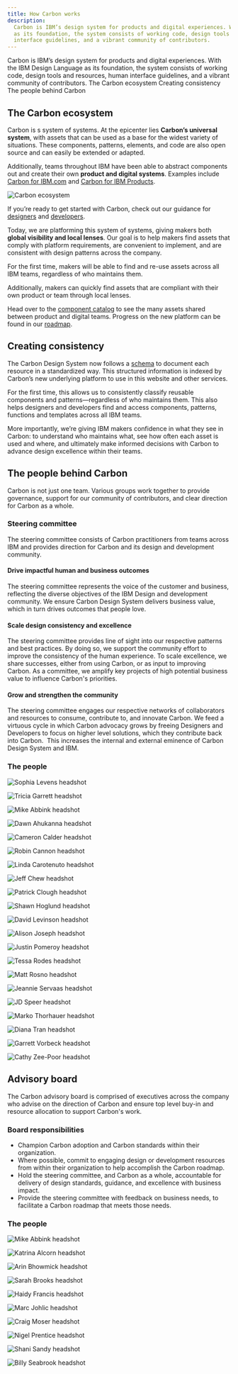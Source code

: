 ```yaml
---
title: How Carbon works
description:
  Carbon is IBM’s design system for products and digital experiences. With the IBM Design Language
  as its foundation, the system consists of working code, design tools and resources, human
  interface guidelines, and a vibrant community of contributors.
---
```



<PageDescription>
  Carbon is IBM’s design system for products and digital experiences. With the IBM Design Language
  as its foundation, the system consists of working code, design tools and resources, human
  interface guidelines, and a vibrant community of contributors.
</PageDescription>

<AnchorLinks>
  <AnchorLink>The Carbon ecosystem</AnchorLink>
  <AnchorLink>Creating consistency </AnchorLink>
  <AnchorLink>The people behind Carbon</AnchorLink>
</AnchorLinks>

## The Carbon ecosystem

Carbon is s system of systems. At the epicenter lies **Carbon’s universal system**, with assets that
can be used as a base for the widest variety of situations. These components, patterns, elements,
and code are also open source and can easily be extended or adapted.

Additionally, teams throughout IBM have been able to abstract components out and create their own
**product and digital systems**. Examples include
[Carbon for IBM.com](https://www.ibm.com/standards/carbon/) and
[Carbon for IBM Products](https://pages.github.ibm.com/cdai-design/pal/).

![Carbon ecosystem](/about-carbon/ecosystem.png)

If you’re ready to get started with Carbon, check out our guidance for
[designers](/designing/get-started) and [developers](/developing).

Today, we are platforming this system of systems, giving makers both **global visibility and local
lenses**. Our goal is to help makers find assets that comply with platform requirements, are
convenient to implement, and are consistent with design patterns across the company.

For the first time, makers will be able to find and re-use assets across all IBM teams, regardless
of who maintains them.

Additionally, makers can quickly find assets that are compliant with their own product or team
through local lenses.

Head over to the [component catalog](/assets/components) to see the many assets shared between
product and digital teams. Progress on the new platform can be found in our
[roadmap](/about-carbon/platform-roadmap).

## Creating consistency

The Carbon Design System now follows a
[schema](https://github.com/carbon-design-system/carbon-platform/blob/main/docs/resource-schemas.md)
to document each resource in a standardized way. This structured information is indexed by Carbon’s
new underlying platform to use in this website and other services.

For the first time, this allows us to consistently classify reusable components and
patterns—regardless of who maintains them. This also helps designers and developers find and access
components, patterns, functions and templates across all IBM teams.

More importantly, we’re giving IBM makers confidence in what they see in Carbon: to understand who
maintains what, see how often each asset is used and where, and ultimately make informed decisions
with Carbon to advance design excellence within their teams.

## The people behind Carbon

Carbon is not just one team. Various groups work together to provide governance, support for our
community of contributors, and clear direction for Carbon as a whole.

### Steering committee

The steering committee consists of Carbon practitioners from teams across IBM and provides direction
for Carbon and its design and development community.

<Divider>
<Grid className={section}>
<Column md={2} lg={4}>

#### Drive impactful human and business outcomes

</Column>
<Column md={6} lg={8}>

The steering committee represents the voice of the customer and business, reflecting the diverse
objectives of the IBM Design and development community. We ensure Carbon Design System delivers
business value, which in turn drives outcomes that people love.

</Column>
</Grid>
</Divider>
<Divider>
<Grid className={section}>
<Column md={2} lg={4}>

#### Scale design consistency and excellence

</Column>
<Column md={6} lg={8}>

The steering committee provides line of sight into our respective patterns and best practices. By
doing so, we support the community effort to improve the consistency of the human experience. To
scale excellence, we share successes, either from using Carbon, or as input to improving Carbon. As
a committee, we amplify key projects of high potential business value to influence Carbon's
priorities.

</Column>
</Grid>
</Divider>
<Divider>
<Grid className={section}>
<Column md={2} lg={4}>

#### Grow and strengthen the community

</Column>
<Column md={6} lg={8}>

The steering committee engages our respective networks of collaborators and resources to consume,
contribute to, and innovate Carbon. We feed a virtuous cycle in which Carbon advocacy grows by
freeing Designers and Developers to focus on higher level solutions, which they contribute back into
Carbon.  This increases the internal and external eminence of Carbon Design System and IBM.

</Column>
</Grid>
</Divider>

### The people

<Grid condensed>
<Profile name="Sophia Levens" title="Executive Director of Design, IBM Sterling; Chair, Steering committee">

![Sophia Levens headshot](/about-carbon/team/levens_sophia.png)

</Profile>
<Profile name="Tricia Garrett" title="Design Principal, Master Inventor, Watson Health; Co-chair, Steering committee">

![Tricia Garrett headshot](/about-carbon/team/garrett_tricia.png)

</Profile>
<Profile name="Mike Abbink" title="IBM Distinguished Designer, Carbon">

![Mike Abbink headshot](/about-carbon/team/abbink_mike.png)

</Profile>
<Profile name="Dawn Ahukanna" title="Design Principal, Technology Support Services (GTS/TSS)">

![Dawn Ahukanna headshot](/about-carbon/team/ahukanna_dawn.png)

</Profile>
<Profile name="Cameron Calder" title="IBM Design Principal, IBM Cloud and Cognitive Software">

![Cameron Calder headshot](/about-carbon/team/calder_cameron.png)

</Profile>
<Profile name="Robin Cannon" title="Global Director of Design Systems, IBM iX">

![Robin Cannon headshot](/about-carbon/team/cannon_robin.png)

</Profile>
<Profile name="Linda Carotenuto" title="Product Manager, Digital Design Squad, Carbon for IBM.com">

![Linda Carotenuto headshot](/about-carbon/team/carotenuto_linda.png)

</Profile>
<Profile name="Jeff Chew" title="Senior Experience Technology Manager, IBM Cloud and Cognitive Software">

![Jeff Chew headshot](/about-carbon/team/chew_jeff.png)

</Profile>
<Profile name="Patrick Clough" title="Design System Enablement Lead, CIO Design, Finance and Operations">

![Patrick Clough headshot](/about-carbon/team/clough_patrick.png)

</Profile>
<Profile name="Shawn Hoglund" title="Experience Lead, CHQ Digital Marketing">

![Shawn Hoglund headshot](/about-carbon/team/hoglund_shawn.png)

</Profile>
<Profile name="David Levinson" title="IBM Design Principal, IBM Cloud and Cognitive Software">

![David Levinson headshot](/about-carbon/team/levinson_david.png)

</Profile>
<Profile name="Alison Joseph" title="Development Manager, Carbon">

![Alison Joseph headshot](/about-carbon/team/joseph_alison.png)

</Profile>
<Profile name="Justin Pomeroy" title="IBM Cloud Kubernetes Service UI">

![Justin Pomeroy headshot](/about-carbon/team/pomeroy_justin.png)

</Profile>
<Profile name="Tessa Rodes" title="Senior Design Manager, IBM Cloud">

![Tessa Rodes headshot](/about-carbon/team/rodes_tessa.png)

</Profile>
<Profile name="Matt Rosno" title="Product Manager, Carbon">

![Matt Rosno headshot](/about-carbon/team/rosno_matt.png)

</Profile>
<Profile name="Jeannie Servaas" title="IBM Design Principal, Carbon">

![Jeannie Servaas headshot](/about-carbon/team/servaas_jean.png)

</Profile>
<Profile name="JD Speer" title="Design Lead, IBM Storage">

![JD Speer headshot](/about-carbon/team/speer_jd.png)

</Profile>
<Profile name="Marko Thorhauer" title="Executive Creative Director, IBM Design Principal, IBM iX">

![Marko Thorhauer headshot](/about-carbon/team/thorhauer_marko.png)

</Profile>
<Profile name="Diana Tran" title="Visual Design Practice Lead, IBM Sterling">

![Diana Tran headshot](/about-carbon/team/tran_diana.png)

</Profile>
<Profile name="Garrett Vorbeck" title="Front-end Developer, IBM Systems">

![Garrett Vorbeck headshot](/about-carbon/team/vorbeck_garrett.png)

</Profile>
<Profile name="Cathy Zee-Poor" title="Creative Director for IBM Z Systems">

![Cathy Zee-Poor headshot](/about-carbon/team/zee-poor_cathy.png)

</Profile>
</Grid>

## Advisory board

The Carbon advisory board is comprised of executives across the company who advise on the direction
of Carbon and ensure top level buy-in and resource allocation to support Carbon's work.

### Board responsibilities

- Champion Carbon adoption and Carbon standards within their organization.
- Where possible, commit to engaging design or development resources from within their organization
  to help accomplish the Carbon roadmap.
- Hold the steering committee, and Carbon as a whole, accountable for delivery of design standards,
  guidance, and excellence with business impact.
- Provide the steering committee with feedback on business needs, to facilitate a Carbon roadmap
  that meets those needs.

### The people

<Grid condensed>

<Profile name="Mike Abbink" title="Executive Creative Director, Design, IBM Distinguished Designer">

![Mike Abbink headshot](/about-carbon/team/abbink_mike.png)

</Profile>
<Profile name="Katrina Alcorn" title="General Manager of Design, Cloud and Cognitive Software">

![Katrina Alcorn headshot](/about-carbon/team/alcorn_katrina.png)

</Profile>
<Profile name="Arin Bhowmick" title="Vice President and Chief Design Officer, Cloud and Cognitive Software">

![Arin Bhowmick headshot](/about-carbon/team/bhowmick_arin.png)

</Profile>
<Profile name="Sarah Brooks" title="Director, Design, Design Program Office, IBM Distinguished Designer">

![Sarah Brooks headshot](/about-carbon/team/brooks_sarah.png)

</Profile>
<Profile name="Haidy Francis" title="Design Executive, IBM Security">

![Haidy Francis headshot](/about-carbon/team/francis_haidy.png)

</Profile>
<Profile name="Marc Johlic" title="Product Manager, IBM Accessibility">

![Marc Johlic headshot](/about-carbon/team/johlic_marc.png)

</Profile>
<Profile name="Craig Moser" title="Vice President of Design and Usability, AI Applications">

![Craig Moser headshot](/about-carbon/team/moser_craig.png)

</Profile>
<Profile name="Nigel Prentice" title="Design Director, Digital Growth and Commerce">

![Nigel Prentice headshot](/about-carbon/team/prentice_nigel.png)

</Profile>
<Profile name="Shani Sandy" title="Executive Design Practice Leader, Director IBM Z">

![Shani Sandy headshot](/about-carbon/team/sandy_shani.png)

</Profile>
<Profile name="Billy Seabrook" title="Global Chief Creative Officer, IBM iX">

![Billy Seabrook headshot](/about-carbon/team/seabrook_billy.png)

</Profile>
</Grid>
